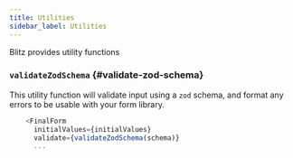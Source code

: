 ```yaml
---
title: Utilities
sidebar_label: Utilities
---
```


Blitz provides utility functions

### `validateZodSchema` {#validate-zod-schema}

This utility function will validate input using a `zod` schema, and format
any errors to be usable with your form library.

```ts
    <FinalForm
      initialValues={initialValues}
      validate={validateZodSchema(schema)}
      ...
```
